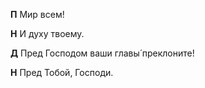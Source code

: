 **П** Мир всем!

**Н** И духу твоему.

**Д** Пред Господом ваши главы́ преклоните!

**Н** Пред Тобой, Господи.
